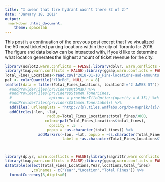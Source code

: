 ---
title: "I swear that fire hydrant wasn't there (2 of 2)"
date: "January 18, 2018"
output:
 rmarkdown::html_document:
    theme: spacelab
---
This post is a continuation of the previous post except that I’ve visualized the 50 most ticketed parking locations within the city of Toronto for 2016. The figure and data below can be interacted with, if you’d like to determine what location generates the highest amount of ticket revenue for the city.

```{r, cache=TRUE, echo=FALSE}
library(ggplot2,warn.conflicts = FALSE);library(dplyr, warn.conflicts = FALSE);library(magrittr,warn.conflicts = FALSE);library(tmaptools,warn.conflicts = FALSE);
library(tmap,warn.conflicts = FALSE);library(ggmap,warn.conflicts = FALSE);library(DT,warn.conflicts = FALSE);library(leaflet);
Total_Fines_Locations<-read.csv("2018-01-10_Fine-locations-and-amounts.csv")
pal <- colorQuantile("YlOrRd", NULL, n = 8)
leaflet(data = filter(Total_Fines_Locations, location2!="2 JAMES ST")) %>%
  #addProviderTiles(providers$MtbMap) %>%
  #addProviderTiles(providers$Stamen.TonerLines,
  #                 options = providerTileOptions(opacity = 0.35)) %>%
  #addProviderTiles(providers$Stamen.TonerLabels) %>%
  addTiles( urlTemplate = "http://{s}.tiles.wmflabs.org/bw-mapnik/{z}/{x}/{y}.png") %>%
  addCircles(~lon, ~lat, 
                   radius=Total_Fines_Locations$total_fines/3000,
                  color=~pal(Total_Fines_Locations$total_fines),
                    opacity = .5  ,
                   popup = ~as.character(total_fines)) %>%
               addMarkers(~lon, ~lat, popup = ~as.character(Total_Fines_Locations$location2), 
                          label = ~as.character(Total_Fines_Locations$location2))




```
```{r, echo=FALSE}
library(dplyr, warn.conflicts = FALSE);library(magrittr,warn.conflicts = FALSE);library(tmaptools,warn.conflicts = FALSE);library(ggplot2,warn.conflicts = FALSE);
library(tmap,warn.conflicts = FALSE);library(ggmap,warn.conflicts = FALSE);library(DT,warn.conflicts = FALSE);library(leaflet)
datatable(select(Total_Fines_Locations,Year,location2,total_fines)
            ,colnames = c("Year","Location","Total Fines")) %>%
  formatCurrency(3,digits=0)

```

